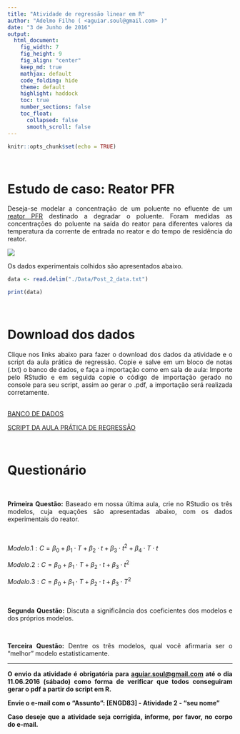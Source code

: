 ---
title: "Atividade de regressão linear em R"
author: "Adelmo Filho ( <aguiar.soul@gmail.com> )"
date: "3 de Junho de 2016"
output: 
  html_document:
    fig_width: 7
    fig_height: 9
    fig_align: "center"
    keep_md: true
    mathjax: default
    code_folding: hide
    theme: default
    highlight: haddock
    toc: true
    number_sections: false
    toc_float:
      collapsed: false
      smooth_scroll: false
---

```{r setup, include=FALSE}
knitr::opts_chunk$set(echo = TRUE)
```
<br>

# Estudo de caso: Reator PFR

<p style="text-align: justify;">Deseja-se modelar a concentração de um poluente no efluente de um [reator PFR](https://en.wikipedia.org/wiki/Plug_flow_reactor_model) destinado a degradar o poluente. Foram medidas as concentrações do poluente na saída do reator para diferentes valores da temperatura da corrente de entrada no reator e do tempo de residência do reator.</p>

![](http://www.aspentech.com/uploadedImages/Products/Products/Engineering_Products/11-2995_HYSYS-Reactors2_Lg.jpg)

<p style="text-align: justify;">Os dados experimentais colhidos são apresentados abaixo.</p>

```{r, echo = FALSE}
data <- read.delim("./Data/Post_2_data.txt")
```

```{r}
print(data)
```

<br>

# Download dos dados

<p style="text-align: justify;">Clique nos links abaixo para fazer o download dos dados da atividade e o script da aula prática de regressão. Copie e salve em um bloco de notas (.txt) o banco de dados, e faça a importação como em sala de aula: Importe pelo RStudio e em seguida copie o código de importação gerado no console para seu script, assim ao gerar o .pdf, a importação será realizada corretamente.</p>

<br>
[BANCO DE DADOS](https://www.dropbox.com/s/sbmjx66d60b788c/Post_2_data.txt?dl=0)

[SCRIPT DA AULA PRÁTICA DE REGRESSÃO](https://www.dropbox.com/s/fke4rrjjh22a2qv/Aula_Doutorado.pdf?dl=0)

<br>

# Questionário

<br>
<p style="text-align: justify;">**Primeira Questão:** Baseado em nossa última aula, crie no RStudio os três modelos, cuja equações são apresentadas abaixo, com os dados experimentais do reator.</p>

<br>

$Modelo.1: C = \beta_0 + \beta_1\cdot T + \beta_2\cdot t+ \beta_3\cdot t^2+ \beta_4\cdot T\cdot t$

$Modelo.2: C = \beta_0 + \beta_1\cdot T + \beta_2\cdot t+ \beta_3\cdot t^2$

$Modelo.3: C = \beta_0 + \beta_1\cdot T + \beta_2\cdot t+ \beta_3\cdot T^2$

<br>

<p style="text-align: justify;">**Segunda Questão:** Discuta a significância dos coeficientes dos modelos e dos próprios modelos.</p>

<br>

<p style="text-align: justify;">**Terceira Questão:** Dentre os três modelos, qual você afirmaria ser o "melhor" modelo estatisticamente.</p>

---

<p style="text-align: justify;">**O envio da atividade é obrigatória para <aguiar.soul@gmail.com> até o dia 11.06.2016 (sábado) como forma de verificar que todos conseguiram gerar o pdf a partir do script em R.**</p>

<p style="text-align: justify;">**Envie o e-mail com o "Assunto": [ENGD83] - Atividade 2 - "seu nome"**</p>

<p style="text-align: justify;">**Caso deseje que a atividade seja corrigida, informe, por favor, no corpo do e-mail.**</p>